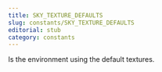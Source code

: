 ```yaml
---
title: SKY_TEXTURE_DEFAULTS
slug: constants/SKY_TEXTURE_DEFAULTS
editorial: stub
category: constants
---
```


<LSLConstant
	name="SKY_TEXTURE_DEFAULTS"
	type="integer"
	value="1"
/>

Is the environment using the default textures.
